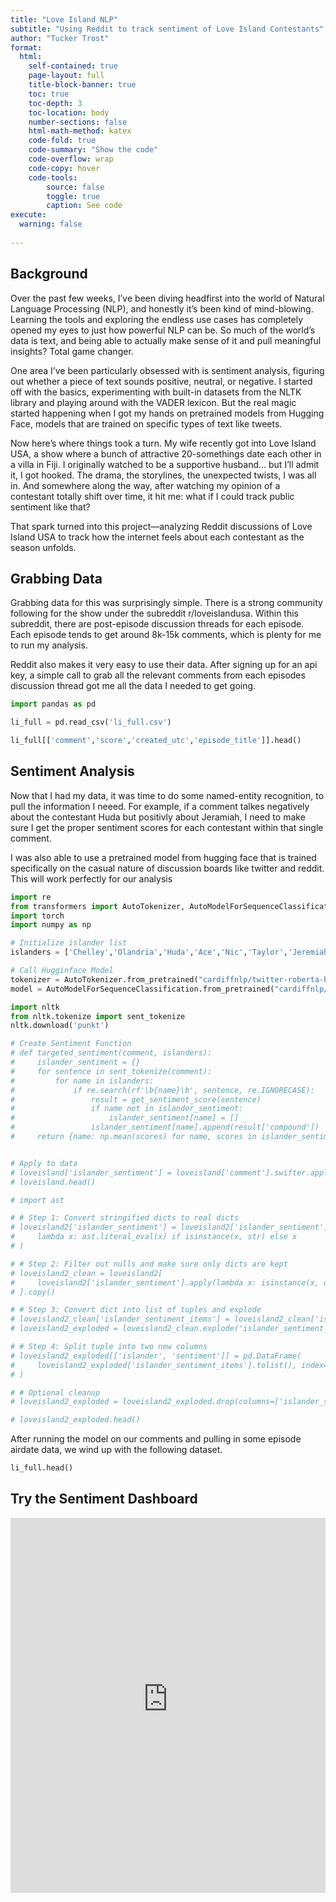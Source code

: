 ```yaml
---
title: "Love Island NLP"
subtitle: "Using Reddit to track sentiment of Love Island Contestants"
author: "Tucker Trost"
format:
  html:
    self-contained: true
    page-layout: full
    title-block-banner: true
    toc: true
    toc-depth: 3
    toc-location: body
    number-sections: false
    html-math-method: katex
    code-fold: true
    code-summary: "Show the code"
    code-overflow: wrap
    code-copy: hover
    code-tools:
        source: false
        toggle: true
        caption: See code
execute: 
  warning: false
    
---
```



## Background

Over the past few weeks, I’ve been diving headfirst into the world of Natural Language Processing (NLP), and honestly it's been kind of mind-blowing. Learning the tools and exploring the endless use cases has completely opened my eyes to just how powerful NLP can be. So much of the world’s data is text, and being able to actually make sense of it and pull meaningful insights? Total game changer.

One area I’ve been particularly obsessed with is sentiment analysis, figuring out whether a piece of text sounds positive, neutral, or negative. I started off with the basics, experimenting with built-in datasets from the NLTK library and playing around with the VADER lexicon. But the real magic started happening when I got my hands on pretrained models from Hugging Face, models that are trained on specific types of text like tweets.

Now here’s where things took a turn. My wife recently got into Love Island USA, a show where a bunch of attractive 20-somethings date each other in a villa in Fiji. I originally watched to be a supportive husband... but I’ll admit it, I got hooked. The drama, the storylines, the unexpected twists, I was all in. And somewhere along the way, after watching my opinion of a contestant totally shift over time, it hit me: what if I could track public sentiment like that?

That spark turned into this project—analyzing Reddit discussions of Love Island USA to track how the internet feels about each contestant as the season unfolds.

## Grabbing Data

Grabbing data for this was surprisingly simple. There is a strong community following for the show under the subreddit r/loveislandusa. Within this subreddit, there are post-episode discussion threads for each episode. Each episode tends to get around 8k-15k comments, which is plenty for me to run my analysis. 

Reddit also makes it very easy to use their data. After signing up for an api key, a simple call to grab all the relevant comments from each episodes discussion thread got me all the data I needed to get going. 


```python
import pandas as pd

li_full = pd.read_csv('li_full.csv')

li_full[['comment','score','created_utc','episode_title']].head()
```


## Sentiment Analysis

Now that I had my data, it was time to do some named-entity recognition, to pull the information I neeed. For example, if a comment talkes negatively about the contestant Huda but positivly about Jeramiah, I need to make sure I get the proper sentiment scores for each contestant within that single comment. 

I was also able to use a pretrained model from hugging face that is trained specifically on the casual nature of discussion boards like twitter and reddit. This will work perfectly for our analysis


```python
import re
from transformers import AutoTokenizer, AutoModelForSequenceClassification
import torch
import numpy as np

# Initialize islander list
islanders = ['Chelley','Olandria','Huda','Ace','Nic','Taylor','Jeremiah','Austin','Charlie','Cierra','Hannah','Amaya','Pepe','Jalen','Iris','Yulissa','Belle-A']

# Call Hugginface Model
tokenizer = AutoTokenizer.from_pretrained("cardiffnlp/twitter-roberta-base-sentiment")
model = AutoModelForSequenceClassification.from_pretrained("cardiffnlp/twitter-roberta-base-sentiment")

```


```python
import nltk
from nltk.tokenize import sent_tokenize
nltk.download('punkt')

# Create Sentiment Function
# def targeted_sentiment(comment, islanders):
#     islander_sentiment = {}
#     for sentence in sent_tokenize(comment):
#         for name in islanders:
#             if re.search(rf'\b{name}\b', sentence, re.IGNORECASE):
#                 result = get_sentiment_score(sentence)
#                 if name not in islander_sentiment:
#                     islander_sentiment[name] = []
#                 islander_sentiment[name].append(result['compound'])
#     return {name: np.mean(scores) for name, scores in islander_sentiment.items()}


# Apply to data
# loveisland['islander_sentiment'] = loveisland['comment'].swifter.apply(lambda x: targeted_sentiment(x,islanders))
# loveisland.head()
```


```python
# import ast

# # Step 1: Convert stringified dicts to real dicts
# loveisland2['islander_sentiment'] = loveisland2['islander_sentiment'].apply(
#     lambda x: ast.literal_eval(x) if isinstance(x, str) else x
# )

# # Step 2: Filter out nulls and make sure only dicts are kept
# loveisland2_clean = loveisland2[
#     loveisland2['islander_sentiment'].apply(lambda x: isinstance(x, dict) and len(x) > 0)
# ].copy()

# # Step 3: Convert dict into list of tuples and explode
# loveisland2_clean['islander_sentiment_items'] = loveisland2_clean['islander_sentiment'].apply(lambda d: list(d.items()))
# loveisland2_exploded = loveisland2_clean.explode('islander_sentiment_items')

# # Step 4: Split tuple into two new columns
# loveisland2_exploded[['islander', 'sentiment']] = pd.DataFrame(
#     loveisland2_exploded['islander_sentiment_items'].tolist(), index=loveisland2_exploded.index
# )

# # Optional cleanup
# loveisland2_exploded = loveisland2_exploded.drop(columns=['islander_sentiment_items'])

# loveisland2_exploded.head()
```

After running the model on our comments and pulling in some episode airdate data, we wind up with the following dataset.

```python
li_full.head()
```

## Try the Sentiment Dashboard

<iframe src="https://loveislandusa-sentiment.onrender.com" width="100%" height="600" style="border:none;"></iframe>
